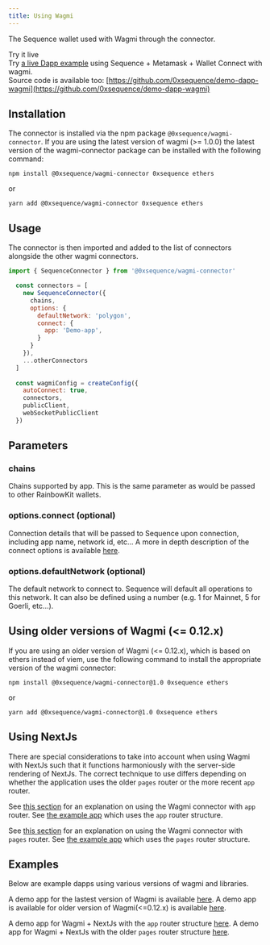 ```yaml
---
title: Using Wagmi
---
```


The Sequence wallet used with Wagmi through the connector.

<Tip> Try it live<br/>
Try [a live Dapp example](https://0xsequence.github.io/demo-dapp-wagmi/) using Sequence + Metamask + Wallet Connect with wagmi.<br/>
Source code is available too: [https://github.com/0xsequence/demo-dapp-wagmi](https://github.com/0xsequence/demo-dapp-wagmi)</Tip>


## Installation

The connector is installed via the npm package `@0xsequence/wagmi-connector`. If you are using the latest version of wagmi (>= 1.0.0) the latest version of the wagmi-connector package can be installed with the following command:

```shell
npm install @0xsequence/wagmi-connector 0xsequence ethers
```
or
```shell
yarn add @0xsequence/wagmi-connector 0xsequence ethers
```

## Usage

The connector is then imported and added to the list of connectors alongside the other wagmi connectors.

```js
import { SequenceConnector } from '@0xsequence/wagmi-connector'

  const connectors = [
    new SequenceConnector({
      chains,
      options: {
        defaultNetwork: 'polygon',
        connect: {
          app: 'Demo-app',
        }
      }
    }),
    ...otherConnectors
  ]
  
  const wagmiConfig = createConfig({
    autoConnect: true,
    connectors,
    publicClient,
    webSocketPublicClient
  })
```

## Parameters

### chains
Chains supported by app. This is the same parameter as would be passed to other RainbowKit wallets.

### options.connect (optional)
Connection details that will be passed to Sequence upon connection, including app name, network id, etc...
A more in depth description of the connect options is available [here](/wallet/guides/connect-wallet#wallet-login-and-connect-options).

### options.defaultNetwork (optional)
The default network to connect to. Sequence will default all operations to this network. It can also be defined using a number (e.g. 1 for Mainnet, 5 for Goerli, etc...).

## Using older versions of Wagmi (\<\= 0.12.x)
If you are using an older version of Wagmi (\<\= 0.12.x), which is based on ethers instead of viem, use the following command to install the appropriate version of the wagmi connector:

```shell
npm install @0xsequence/wagmi-connector@1.0 0xsequence ethers
```
or
```shell
yarn add @0xsequence/wagmi-connector@1.0 0xsequence ethers
```

## Using NextJs
There are special considerations to take into account when using Wagmi with NextJs such that it functions harmoniously with the server-side rendering of NextJs.
The correct technique to use differs depending on whether the application uses the older `pages` router or the more recent `app` router.

See [this section](https://docs.sequence.xyz/wallet/connectors/FAQ/#how-do-i-use-a-wallet-library-and-connector-with-nextjs-using-the-app-directory-version-13-and-above-only) for an explanation on using the Wagmi connector with `app` router.
See [the example app](https://github.com/0xsequence/demo-dapp-wagmi-next/tree/use-client-method) which uses the `app` router structure.

See [this section](https://docs.sequence.xyz/wallet/connectors/FAQ/#how-do-i-use-a-wallet-library-and-connector-with-nextjs-using-the-pages-directory-all-versions-of-nextjs) for an explanation on using the Wagmi connector with `pages` router.
See [the example app](https://github.com/0xsequence/demo-dapp-wagmi-next/tree/mount-hook) which uses the `pages` router structure.

## Examples
Below are example dapps using various versions of wagmi and libraries.

A demo app for the lastest version of Wagmi is available [here](https://github.com/0xsequence/demo-dapp-wagmi/tree/wagmi-1-0-0).
A demo app is available for older version of Wagmi(\<\=0.12.x) is available [here](https://github.com/0xsequence/demo-dapp-wagmi/tree/wagmi-0-12-x).

A demo app for Wagmi + NextJs with the `app` router structure [here](https://github.com/0xsequence/demo-dapp-wagmi-next/tree/use-client-method).
A demo app for Wagmi + NextJs with the older `pages` router structure [here](https://github.com/0xsequence/demo-dapp-wagmi-next/tree/mount-hook).
